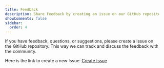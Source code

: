```yaml
---
title: Feedback
description: Share feedback by creating an issue on our GitHub repository to discuss with the community.
showComments: false
sidebar:
  order: 4
---
```


If you have feedback, questions, or suggestions, please create a Issue on the GitHub repository. This way we can track and discuss the feedback with the community.

Here is the link to create a new Issue: <a href="https://github.com/ugurkocde/intunemacadmins/issues" target="_blank">Create Issue</a>